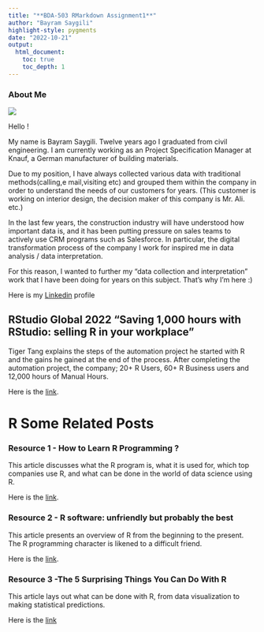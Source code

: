 ```yaml
---
title: "**BDA-503 RMarkdown Assignment1**"
author: "Bayram Saygili"
highlight-style: pygments
date: "2022-10-21"
output: 
  html_document:
    toc: true
    toc_depth: 1
---
```


### About Me

![](beginner.jpg)

Hello ! 

My name is Bayram Saygili. Twelve years ago I graduated from civil engineering. I am currently working as an Project Specification Manager at Knauf, a German manufacturer of building materials.

Due to my position, I have always collected various data with traditional methods(calling,e mail,visiting etc) and grouped them within the company in order to understand the needs of our customers for years. (This customer is working on interior design, the decision maker of this company is Mr. Ali. etc.)

In the last few years, the construction industry will have understood how important data is, and it has been putting pressure on sales teams to actively use CRM programs such as Salesforce. In particular, the digital transformation process of the company I work for inspired me in data analysis / data interpretation.

For this reason, I wanted to further my "data collection and interpretation" work that I have been doing for years on this subject. That's why I'm here :)

Here is my [Linkedin](https://www.linkedin.com/in/bayram-sayg%C4%B1l%C4%B1-1a525045/) profile

## RStudio Global 2022 "Saving 1,000 hours with RStudio: selling R in your workplace"

Tiger Tang explains the steps of the automation project he started with R and the gains he gained at the end of the process. After completing the automation project, the company; 20+ R Users, 60+ R Business users and 12,000 hours of Manual Hours.

Here is the [link](https://www.rstudio.com/conference/2022/talks/saving-1000-hours-rstudio/).

# R Some Related Posts

### Resource 1 - How to Learn R Programming ? 

This article discusses what the R program is, what it is used for, which top companies use R, and what can be done in the world of data science using R.

Here is the [link](https://www.simplilearn.com/how-to-learn-r-programming-article).


### Resource 2 - R software: unfriendly but probably the best

This article presents an overview of R from the beginning to the present. The R programming character is likened to a difficult friend.


Here is the [link](https://www.ncbi.nlm.nih.gov/pmc/articles/PMC7063554/).


### Resource 3 -The 5 Surprising Things You Can Do With R

This article lays out what can be done with R, from data visualization to making statistical predictions.

Here is the [link](https://www.kdnuggets.com/2022/08/5-surprising-things-r.html)
